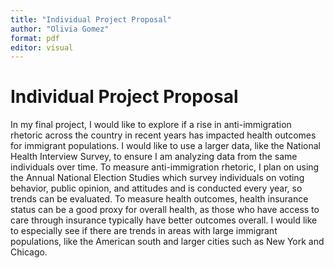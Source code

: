 ```yaml
---
title: "Individual Project Proposal"
author: "Olivia Gomez"
format: pdf
editor: visual
---
```


# Individual Project Proposal

In my final project, I would like to explore if a rise in anti-immigration rhetoric across the country in recent years has impacted health outcomes for immigrant populations. I would like to use a larger data, like the National Health Interview Survey, to ensure I am analyzing data from the same individuals over time. To measure anti-immigration rhetoric, I plan on using the Annual National Election Studies which survey individuals on voting behavior, public opinion, and attitudes and is conducted every year, so trends can be evaluated. To measure health outcomes, health insurance status can be a good proxy for overall health, as those who have access to care through insurance typically have better outcomes overall. I would like to especially see if there are trends in areas with large immigrant populations, like the American south and larger cities such as New York and Chicago.
